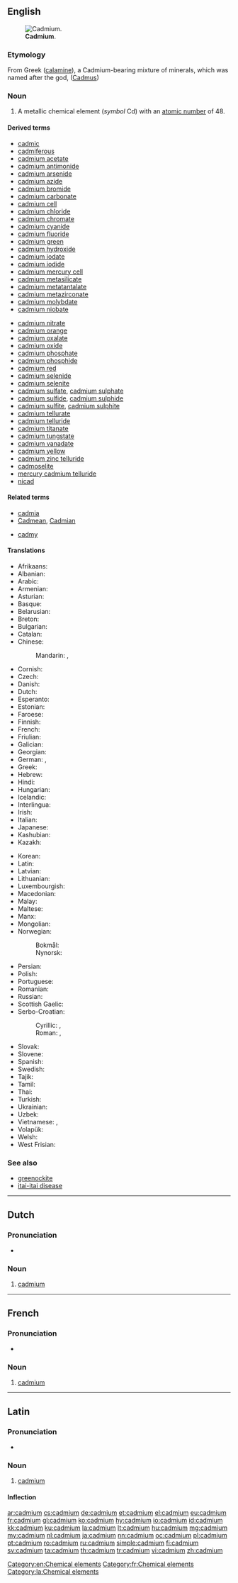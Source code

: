 {{also|Cadmium}}
==English==
{{elements|Cd|silver|Ag|indium|In}}
[[File:Cadmium-crystal_bar.jpg|thumb|'''Cadmium'''.]]

===Etymology===
From Greek {{l/grc|Καδμεία}} ([[calamine]]), a Cadmium-bearing mixture of minerals, which was named after the god, {{l/grc|Κάδμος}} ([[Cadmus]])

===Noun===
{{en-noun|-}}
{{wikipedia}}

# A metallic chemical element (''symbol'' Cd) with an [[atomic number]] of 48.

====Derived terms====
{{der-top}}
* [[cadmic]]
* [[cadmiferous]]
* [[cadmium acetate]]
* [[cadmium antimonide]]
* [[cadmium arsenide]]
* [[cadmium azide]]
* [[cadmium bromide]]
* [[cadmium carbonate]]
* [[cadmium cell]]
* [[cadmium chloride]]
* [[cadmium chromate]]
* [[cadmium cyanide]]
* [[cadmium fluoride]]
* [[cadmium green]]
* [[cadmium hydroxide]]
* [[cadmium iodate]]
* [[cadmium iodide]]
* [[cadmium mercury cell]]
* [[cadmium metasilicate]]
* [[cadmium metatantalate]]
* [[cadmium metazirconate]]
* [[cadmium molybdate]]
* [[cadmium niobate]]
{{der-mid}}
* [[cadmium nitrate]]
* [[cadmium orange]]
* [[cadmium oxalate]]
* [[cadmium oxide]]
* [[cadmium phosphate]]
* [[cadmium phosphide]]
* [[cadmium red]]
* [[cadmium selenide]]
* [[cadmium selenite]]
* [[cadmium sulfate]], [[cadmium sulphate]]
* [[cadmium sulfide]], [[cadmium sulphide]]
* [[cadmium sulfite]], [[cadmium sulphite]]
* [[cadmium tellurate]]
* [[cadmium telluride]]
* [[cadmium titanate]]
* [[cadmium tungstate]]
* [[cadmium vanadate]]
* [[cadmium yellow]]
* [[cadmium zinc telluride]]
* [[cadmoselite]]
* [[mercury cadmium telluride]]
* [[nicad]]
{{der-bottom}}

====Related terms====
{{rel-top}}
* [[cadmia]]
* [[Cadmean]], [[Cadmian]]
{{rel-mid}}
* [[cadmy]]
{{rel-bottom}}

====Translations====
{{trans-top|chemical element}}
* Afrikaans: {{t|af|kadmium}}
* Albanian: {{t|sq|kadmium}}
* Arabic: {{t|ar|كادميوم|tr=kádmiyum|m}}
* Armenian: {{t|hy|կադմիում|tr=kadmium}}
* Asturian: {{t|ast|cadmiu|m}}
* Basque: {{t|eu|kadmioa}}
* Belarusian: {{t|be|кадмiй|tr=kádmij|m}}
* Breton: {{t|br|kadmiom}}
* Bulgarian: {{t|bg|кадмий|m|tr=kádmij}}
* Catalan: {{t|ca|cadmi|m}}
* Chinese:
*: Mandarin: {{t+|cmn|鎘}}, {{t+|cmn|镉|tr=gé}}
* Cornish: {{t|kw|cadmyum}}
* Czech: {{t+|cs|kadmium}}
* Danish: {{t|da|kadmium}}
* Dutch: {{t+|nl|cadmium|n}}
* Esperanto: {{t|eo|kadmio}}
* Estonian: {{t|et|kaadmium}}
* Faroese: {{t|fo|kadmium}}
* Finnish: {{t+|fi|kadmium}}
* French: {{t+|fr|cadmium|m}}
* Friulian: {{t|fur|cadmi}}
* Galician: {{t+|gl|cadmio|m}}
* Georgian: {{t|ka|კადმიუმი|tr=kadmiumi}}
* German: {{t+|de|Kadmium|n}}, {{t+|de|Cadmium|n}}
* Greek: {{t+|el|κάδμιο|n|tr=kádmio}}
* Hebrew: {{t+|he|קדמיום|tr=kádmiyum}}
* Hindi: {{t|hi|मृज्यातु|tr=mrujyaatu|sc=Deva}}
* Hungarian: {{t+|hu|kadmium}}
* Icelandic: {{t+|is|kadmín}}
* Interlingua: {{t|ia|cadmium}}
* Irish: {{t+|ga|caidmiam}}
* Italian: {{t+|it|cadmio|m}}
* Japanese: {{t+|ja|カドミウム|tr=kadomiumu}}
* Kashubian: {{t|csb|kadm}}
* Kazakh: {{t|kk|кадмий|tr=kadmiy|sc=Cyrl}}
{{trans-mid}}
* Korean: {{t+|ko|카드뮴|tr=kadeumyum}}
* Latin: {{t+|la|cadmium|n}}
* Latvian: {{t|lv|kadmijs}}
* Lithuanian: {{t+|lt|kadmis}}
* Luxembourgish: {{t|lb|Kadmium}}
* Macedonian: {{t|mk|кадмиум|tr=kádmium|m}}
* Malay: {{t|ms|kadmium}}
* Maltese: {{t|mt|kadmju}}
* Manx: {{t|gv|cadmium}}
* Mongolian: {{t|mn|кадми|tr=kadmi}}
* Norwegian: 
*: Bokmål: {{t|no|kadmium|n}}
*: Nynorsk: {{t+|nn|kadmium|n}}
* Persian: {{t+|fa|کادمیوم|tr=kâdmiyom}}
* Polish: {{t+|pl|kadm|m}}
* Portuguese: {{t+|pt|cádmio|m}}
* Romanian: {{t+|ro|cadmiu|n}}
* Russian: {{t+|ru|кадмий|m|tr=kádmij}}
* Scottish Gaelic: {{t|gd|caidmiam}}
* Serbo-Croatian:
*: Cyrillic: {{t|sh|кадмиjум|m}}, {{t|sh|кадмиj|m}}
*: Roman: {{t|sh|kadmijum|m}}, {{t|sh|kadmij|m}}
* Slovak: {{t|sk|kadmium}}
* Slovene: {{t+|sl|kadmij}}
* Spanish: {{t+|es|cadmio|m}}
* Swedish: {{t+|sv|kadmium|n}}
* Tajik: {{t|tg|кадмий|tr=kadmi'}}
* Tamil: {{t|ta|கட்மியம்|tr=kaţmiyam}}
* Thai: {{t|th|แคดเมียม|tr=khaetmiam}}
* Turkish: {{t+|tr|kadmiyum}}
* Ukrainian: {{t|uk|кадмiй|tr=kádmij|m}}
* Uzbek: {{t|uz|кадмий|tr=kadmiy|sc=Cyrl}}
* Vietnamese: {{t|vi|catmi}}, {{t|vi|cađimi}}
* Volapük: {{t+|vo|kadmin}}
* Welsh: {{t+|cy|cadmiwm}}
* West Frisian: {{t|fy|cadmium}}
{{trans-bottom}}

===See also===
* [[greenockite]]
* [[itai-itai disease]]

[[Category:en:Chemical elements]]

----

==Dutch==
{{wikipedia|lang=nl}}
{{elements|Cd|zilver|Ag|indium|In|lang=nl}}

===Pronunciation===
* {{audio|Nl-cadmium.ogg|Audio|lang=nl}}

===Noun===
{{nl-noun|n|-|-}}

# [[#English|cadmium]]

----

==French==
{{wikipedia|lang=fr}}

===Pronunciation===
* {{IPA|/kad.mjɔm/|lang=fr}}

===Noun===
{{fr-noun|m|-}}

# [[#English|cadmium]]

[[Category:fr:Chemical elements]]

----

==Latin==
{{wikipedia|lang=la}}

===Pronunciation===
* {{la-pronunc|cadmium}}

===Noun===
{{la-noun|cadmium|cadmii|cadmiī|n|second}}

# [[#English|cadmium]]

====Inflection====
{{la-decl-2nd-N|cadmi}}

[[Category:la:Chemical elements]]

[[ar:cadmium]]
[[cs:cadmium]]
[[de:cadmium]]
[[et:cadmium]]
[[el:cadmium]]
[[eu:cadmium]]
[[fr:cadmium]]
[[gl:cadmium]]
[[ko:cadmium]]
[[hy:cadmium]]
[[io:cadmium]]
[[id:cadmium]]
[[kk:cadmium]]
[[ku:cadmium]]
[[la:cadmium]]
[[lt:cadmium]]
[[hu:cadmium]]
[[mg:cadmium]]
[[my:cadmium]]
[[nl:cadmium]]
[[ja:cadmium]]
[[nn:cadmium]]
[[oc:cadmium]]
[[pl:cadmium]]
[[pt:cadmium]]
[[ro:cadmium]]
[[ru:cadmium]]
[[simple:cadmium]]
[[fi:cadmium]]
[[sv:cadmium]]
[[ta:cadmium]]
[[th:cadmium]]
[[tr:cadmium]]
[[vi:cadmium]]
[[zh:cadmium]]